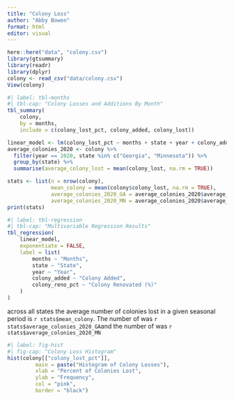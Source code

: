 ```yaml
---
title: "Colony Loss"
author: "Abby Bowen"
format: html
editor: visual
---
```


```r
here::here("data", "colony.csv")
library(gtsummary)
library(readr)
library(dplyr)
colony <- read_csv("data/colony.csv")
View(colony)
```

```r
#| label: tbl-months
#| tbl-cap: "Colony Losses and Additions By Month"
tbl_summary(
	colony,
	by = months,
	include = c(colony_lost_pct, colony_added, colony_lost))
```

```r
linear_model <- lm(colony_lost_pct ~ months + state + year + colony_added + colony_reno_pct, data = colony)
average_colonies_2020 <- colony %>%
  filter(year == 2020, state %in% c("Georgia", "Minnesota")) %>%
  group_by(state) %>%
  summarise(average_colony_lost = mean(colony_lost, na.rm = TRUE))

stats <- list(n = nrow(colony),
              mean_colony = mean(colony$colony_lost, na.rm = TRUE),
              average_colonies_2020_GA = average_colonies_2020$average_colony_lost[average_colonies_2020$state == "Georgia"],
              average_colonies_2020_MN = average_colonies_2020$average_colony_lost[average_colonies_2020$state == "Minnesota"])
print(stats)
```

```r
#| label: tbl-regression
#| tbl-cap: "Multivariable Regression Results"
tbl_regression(
	linear_model,
	exponentiate = FALSE,
	label = list(
		months ~ "Months",
		state ~ "State",
		year ~ "Year",
		colony_added ~ "Colony Added",
		colony_reno_pct ~ "Colony Renovated (%)"
	)
)
```

across all states the average number of colonies lost in a given seasonal period is `r stats$mean_colony`. The number of was `r stats$average_colonies_2020_GA`and the number of was `r stats$average_colonies_2020_MN`

```r
#| label: fig-hist
#| fig-cap: "Colony Loss Histogram"
hist(colony[["colony_lost_pct"]],
		 main = paste("Histogram of Colony Losses"),
		 xlab = "Percent of Colonies Lost",
		 ylab = "Frequency",
		 col = "pink",
		 border = "black")
```
